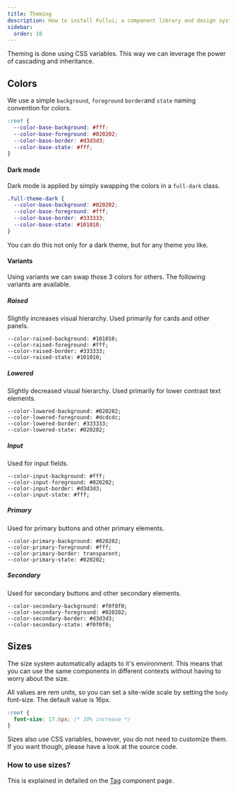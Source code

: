 ```yaml
---
title: Theming
description: How to install Fullui; a component library and design system built for Astro.
sidebar:
  order: 10
---
```


Theming is done using CSS variables. This way we can leverage the power of cascading and inheritance.

## Colors
We use a simple `background`, `foreground` `border`and `state` naming convention for colors.

```css
:root {
  --color-base-background: #fff;
  --color-base-foreground: #020202;
  --color-base-border: #d3d3d3;
  --color-base-state: #fff;
}
```

#### Dark mode
Dark mode is applied by simply swapping the colors in a `full-dark` class.
```css
.full-theme-dark {
  --color-base-background: #020202;
  --color-base-foreground: #fff;
  --color-base-border: #333333;
  --color-base-state: #101010;
}
```
You can do this not only for a dark theme, but for any theme you like. 

#### Variants
Using variants we can swap those 3 colors for others. The following variants are available.

##### Raised
Slightly increases visual hierarchy. Used primarily for cards and other panels.
```
--color-raised-background: #101010;
--color-raised-foreground: #fff;
--color-raised-border: #333333;
--color-raised-state: #101010;
```

##### Lowered
Slightly decreased visual hierarchy. Used primarily for lower contrast text elements.
```
--color-lowered-background: #020202;
--color-lowered-foreground: #dcdcdc;
--color-lowered-border: #333333;
--color-lowered-state: #020202;
```

##### Input
Used for input fields.
```
--color-input-background: #fff;
--color-input-foreground: #020202;
--color-input-border: #d3d3d3;
--color-input-state: #fff;
```

##### Primary
Used for primary buttons and other primary elements.
```
--color-primary-background: #020202;
--color-primary-foreground: #fff;
--color-primary-border: transparent;
--color-primary-state: #020202;
```

##### Secondary
Used for secondary buttons and other secondary elements.
```
--color-secondary-background: #f0f0f0;
--color-secondary-foreground: #020202;
--color-secondary-border: #d3d3d3;
--color-secondary-state: #f0f0f0;
```

## Sizes
The size system automatically adapts to it's environment. This means that you can use the same components in different contexts without having to worry about the size. 

All values are rem units, so you can set a site-wide scale by setting the `body` font-size. The default value is 16px.
```css
:root {
  font-size: 17.6px; /* 10% increase */
}
```

Sizes also use CSS variables, however, you do not need to customize them. If you want though, please have a look at the source code.

### How to use sizes?
This is explained in defailed on the [Tag](/docs/foundation/tag) component page.